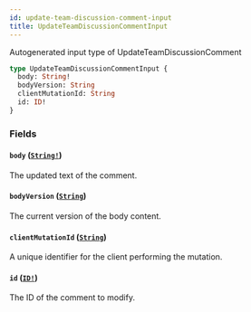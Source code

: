 ```yaml
---
id: update-team-discussion-comment-input
title: UpdateTeamDiscussionCommentInput
---
```


Autogenerated input type of UpdateTeamDiscussionComment

```graphql
type UpdateTeamDiscussionCommentInput {
  body: String!
  bodyVersion: String
  clientMutationId: String
  id: ID!
}
```

### Fields

#### `body` ([`String!`](/docs/api/scalars/string))

The updated text of the comment.

#### `bodyVersion` ([`String`](/docs/api/scalars/string))

The current version of the body content.

#### `clientMutationId` ([`String`](/docs/api/scalars/string))

A unique identifier for the client performing the mutation.

#### `id` ([`ID!`](/docs/api/scalars/id))

The ID of the comment to modify.
